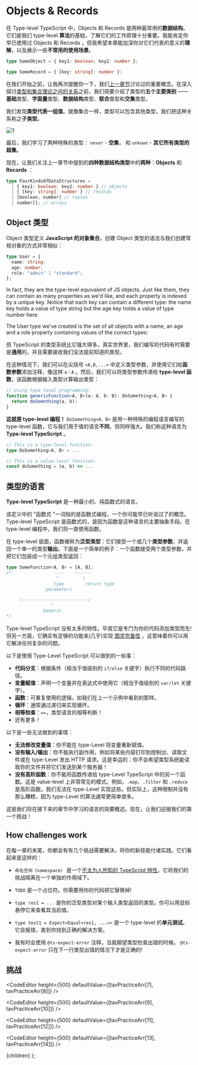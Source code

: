 

# Objects & Records

在 Type-level TypeScript 中，Objects 和 Records 是两种最常用的**数据结构**。它们是我们 type-level **算法**的基础，了解它们的工作原理十分重要。我能肯定你早已使用过 Objects 和 Records ，但我希望本章能加深你对它们代表的意义的**理解**，以及展示一些**不常用的使用场景**。

```ts
type SomeObject = { key1: boolean; key2: number };

type SomeRecord = { [key: string]: number };
```

在我们开始之前，让我再次提醒你一下，我们[上一章节](/02-types-are-just-data)讨论过的重要概念。在深入探讨[类型和集合理论之间的关系](/02-types-are-just-data#types-are-sets)之前，我们简要介绍了类型的**五个主要类别** —— **基础**类型、**字面量**类型、**数据结构**类型、**联合**类型和**交集**类型。

我们发现**类型代表一组值**。就像集合一样，类型可以包含其他类型，我们把这种关系称之**子类型**。

![1](./img/03-objects-and-records/1.svg)

最后，我们学习了两种特殊的类型： `never` - **空集**， 和 `unkown` - **其它所有类型的超集**。

现在，让我们关注上一章节中提到的**四种数据结构类型**中的**两种**：**Objects** 和 **Records** ：

```ts
type FourKindsOfDataStructures =
  | { key1: boolean; key2: number } // objects
  | { [key: string]: number } // records
  | [boolean, number] // tuples
  | number[]; // arrays
```

## Object 类型

Object 类型定义 **JavaScript 的对象集合**。创建 Object 类型的语法与我们创建常规对象的方式非常相似：

```ts
type User = {
  name: string;
  age: number;
  role: "admin" | "standard";
};
```

In fact, they are the type-level equivalent of JS objects. Just like them, they can contain as many properties as we'd like, and each property is indexed by a unique key. Notice that each key can contain a different type: the name key holds a value of type string but the age key holds a value of type number here.

The User type we've created is the set of all objects with a name, an age and a role property containing values of the correct types:


但 TypeScript 的类型系统比它强大得多。真实世界里，我们编写的代码有时需要是**通用**的，并且需要接收我们没法提前知道的类型。

在这种情况下，我们可以在尖括号 `<A,B,...>` 中定义类型参数，并使用它们给**函数参数**添加注释，像这样 `a：A` 。然后，我们可以将类型参数传递给 **type-level 函数**，该函数根据输入类型计算输出类型：

```ts
// Using type level programming:
function genericFunction<A, B>(a: A, b: B): DoSomething<A, B> {
  return doSomething(a, b);
}
```

**这就是 type-level 编程！** `DoSomething<A，B>` 是用一种特殊的编程语言编写的 type-level 函数，它与我们用于值的语言**不同**，但同样强大。我们称这种语言为 **Type-level TypeScript** 。

```ts
// This is a type-level function:
type DoSomething<A, B> = ...

// This is a value-level function:
const doSomething = (a, b) => ...
```

## 类型的语言

**Type-level TypeScript** 是一种最小的、纯函数式的语言。

该定义中的 "函数式 "一词指的是函数式编程，一个你可能早已听说过了的概念。Type-level TypeScript 是函数式的，是因为函数是这种语言的主要抽象手段。在 type-level 编程中，我们将一直使用函数。

在 type-level 层面，函数被称为**泛型类型**：它们接受一个或几个**类型参数**，并返回一个单一的类型**输出**。下面是一个简单的例子：一个函数接受两个类型参数，并把它们包装成一个元组类型返回：

```ts
type SomeFunction<A, B> = [A, B];
/*                ----    ------
                   ^         \
                  type        return type
               parameters

     \-------------------------/
                 ^
              Generic
*/
```

Type-level TypeScript 没有太多的特性。毕竟它是专门为你的代码添加类型而生! 但另一方面，它确实有足够的功能来(几乎)实现 [图灵完备性](https://github.com/microsoft/TypeScript/issues/14833) ，这意味着你可以用它解决任何复杂的问题。

以下是使用 Type-Level TypeScript 可以做到的一些事：

- **代码分支**：根据条件（相当于值级别的 `if/else` 关键字）执行不同的代码路径。
- **变量赋值**：声明一个变量并在表达式中使用它（相当于值级别的 `var/let` 关键字）。
- **函数**：可重复使用的逻辑，如我们在上一个示例中看到的那样。
- **循环**：通常通过递归来实现循环。
- **相等检查**：`==`，类型语言的相等判断！
- 还有更多！

以下是一些无法做到的事情：

- **无法修改变量值**：你不能在 type-Level 将变量重新赋值。
- **没有输入/输出**：你不能执行副作用，例如将某些内容打印到控制台、读取文件或在 type-Level 发出 HTTP 请求。这是幸运的：你不会希望类型系统能读取你的文件并将它们发送到某个服务器！
- **没有高阶函数**：你不能将函数传递给 type-Level TypeScript 中的另一个函数。这是 value-level 上非常常见的模式。例如，`.map`、`.filter` 和 `.reduce` 是高阶函数。我们无法在 type-Level 实现这些。但实际上，这种限制并没有那么糟糕，因为 type-Level 的算法通常更简单很多。

这是我们将在接下来的章节中学习的语言的简要概述。现在，让我们迎接我们的第一个挑战！

## How challenges work

在每一章的末尾，你都会有有几个挑战需要解决，将你的新技能付诸实践。它们看起来是这样的：

<CodeEditor height={200} defaultValue={[tavPracticeArr[5]]} />

- `命名空间（namespace）` 是一个[不太为人所知的 TypeScript 特性](https://www.typescriptlang.org/docs/handbook/namespaces.html)，它将我们的挑战隔离在一个单独的作用域下。

- `TODO` 是一个占位符。你需要用你的代码把它替换掉!

- `type res1 = ...` 是你的泛型类型对某个输入类型返回的类型。你可以用鼠标悬停它来查看其当前值。

- `type test1 = Expect<Equal<res1, ...>>` 是一个 type-level 的**单元测试**。它会报错，直到你找到正确的解决方案。

- 我有时会使用 `@ts-expect-error` 注释，当我期望类型检查出错的时候。 `@ts-expect-error` 只在下一行类型出错的情况下才是正确的!

<CodeEditor height={200} defaultValue={[tavPracticeArr[6]]} />

## 挑战

<CodeEditor
  height={500}
  defaultValue={[tavPracticeArr[7], tavPracticeArr[8]]}
/>

<CodeEditor
  height={500}
  defaultValue={[tavPracticeArr[9], tavPracticeArr[10]]}
/>

<CodeEditor
  height={500}
  defaultValue={[tavPracticeArr[11], tavPracticeArr[12]]}
/>

<CodeEditor
  height={500}
  defaultValue={[tavPracticeArr[13], tavPracticeArr[14]]}
/>

[^1]: 在计算机科学中, 人们通常使用术语来区分值和类型。“术语”这个词比“值”更令人费解，而且在我的职业生涯中很少接触过术语，所以我坚持讨论 value-level 和 type-level 的代码。我坚信“值”这个概念对于大多数开发者来说更为熟悉。

  <PageLayout prev={PostArrary[0]} next={PostArrary[2]} meta={meta}>
    {children}
  </PageLayout>
);
